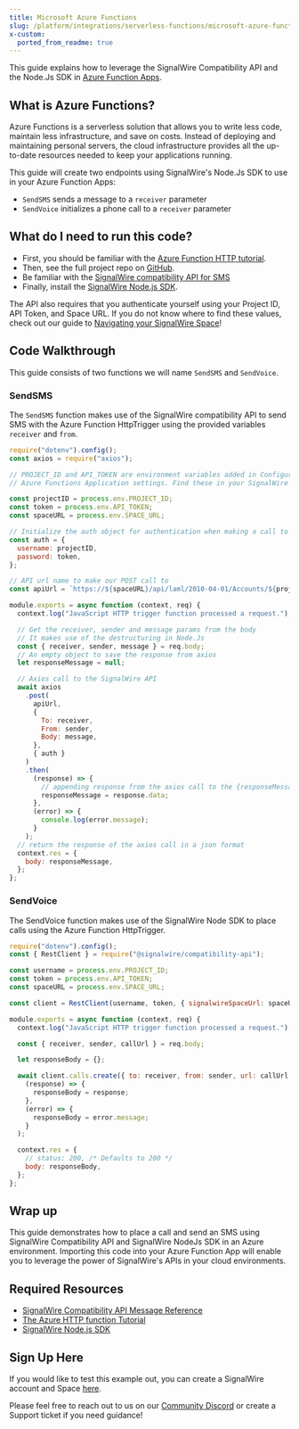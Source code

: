```yaml
---
title: Microsoft Azure Functions
slug: /platform/integrations/serverless-functions/microsoft-azure-functions
x-custom:
  ported_from_readme: true
---
```


This guide explains how to leverage the SignalWire Compatibility API and the Node.Js SDK in [Azure Function Apps](https://docs.microsoft.com/en-us/azure/azure-functions/functions-overview).

## What is Azure Functions?

Azure Functions is a serverless solution that allows you to write less code, maintain less infrastructure, and save on costs. Instead of deploying and maintaining personal servers, the cloud infrastructure provides all the up-to-date resources needed to keep your applications running.

This guide will create two endpoints using SignalWire's Node.Js SDK to use in your Azure Function Apps:

- `SendSMS` sends a message to a `receiver` parameter
- `SendVoice` initializes a phone call to a `receiver` parameter

## What do I need to run this code?

- First, you should be familiar with the [Azure Function HTTP tutorial](https://docs.microsoft.com/en-us/azure/azure-functions/create-first-function-vs-code-node).
- Then, see the full project repo on [GitHub](https://github.com/signalwire/guides/tree/main/Integrations/SignalWire%20API%20on%20Azure%20Function%20-%20NodeJS).
- Be familiar with the [SignalWire compatibility API for SMS](/rest/compatibility-api/endpoints/create-message)
- Finally, install the [SignalWire Node.js SDK](https://www.npmjs.com/package/@signalwire/compatibility-api).

The API also requires that you authenticate yourself using your Project ID, API Token, and Space URL. If you do not know where to find these values, check out our guide to [Navigating your SignalWire Space](/platform/dashboard/get-started/explore)!

## Code Walkthrough

This guide consists of two functions we will name `SendSMS` and `SendVoice`.

### SendSMS

The `SendSMS` function makes use of the SignalWire compatibility API to send SMS with the Azure Function HttpTrigger using the provided variables `receiver` and `from`.

```javascript
require("dotenv").config();
const axios = require("axios");

// PROJECT_ID and API_TOKEN are environment variables added in Configuration found in
// Azure Functions Application settings. Find these in your SignalWire Space

const projectID = process.env.PROJECT_ID;
const token = process.env.API_TOKEN;
const spaceURL = process.env.SPACE_URL;

// Initialize the auth object for authentication when making a call to SignalWire API
const auth = {
  username: projectID,
  password: token,
};

// API url name to make our POST call to
const apiUrl = `https://${spaceURL}/api/laml/2010-04-01/Accounts/${projectID}/Messages`;

module.exports = async function (context, req) {
  context.log("JavaScript HTTP trigger function processed a request.");

  // Get the receiver, sender and message params from the body
  // It makes use of the destructuring in Node.Js
  const { receiver, sender, message } = req.body;
  // An empty object to save the response from axios
  let responseMessage = null;

  // Axios call to the SignalWire API
  await axios
    .post(
      apiUrl,
      {
        To: receiver,
        From: sender,
        Body: message,
      },
      { auth }
    )
    .then(
      (response) => {
        // appending response from the axios call to the {responseMessage} object
        responseMessage = response.data;
      },
      (error) => {
        console.log(error.message);
      }
    );
  // return the response of the axios call in a json format
  context.res = {
    body: responseMessage,
  };
};
```

### SendVoice

The SendVoice function makes use of the SignalWire Node SDK to place calls using the Azure Function HttpTrigger.

```javascript
require("dotenv").config();
const { RestClient } = require("@signalwire/compatibility-api");

const username = process.env.PROJECT_ID;
const token = process.env.API_TOKEN;
const spaceURL = process.env.SPACE_URL;

const client = RestClient(username, token, { signalwireSpaceUrl: spaceURL });

module.exports = async function (context, req) {
  context.log("JavaScript HTTP trigger function processed a request.");

  const { receiver, sender, callUrl } = req.body;

  let responseBody = {};

  await client.calls.create({ to: receiver, from: sender, url: callUrl }).then(
    (response) => {
      responseBody = response;
    },
    (error) => {
      responseBody = error.message;
    }
  );

  context.res = {
    // status: 200, /* Defaults to 200 */
    body: responseBody,
  };
};
```

## Wrap up

This guide demonstrates how to place a call and send an SMS using SignalWire Compatibility API and SignalWire NodeJs SDK in an Azure environment. Importing this code into your Azure Function App will enable you to leverage the power of SignalWire's APIs in your cloud environments.

## Required Resources

- [SignalWire Compatibility API Message Reference](/rest/compatibility-api/endpoints/create-message)
- [The Azure HTTP function Tutorial](https://docs.microsoft.com/en-us/azure/azure-functions/create-first-function-vs-code-node)
- [SignalWire Node.js SDK](https://www.npmjs.com/package/@signalwire/compatibility-api)

## Sign Up Here

If you would like to test this example out, you can create a SignalWire account and Space [here](https://m.signalwire.com/signups/new?s=1).

Please feel free to reach out to us on our [Community Discord](https://discord.com/invite/F2WNYTNjuF) or create a Support ticket if you need guidance!
